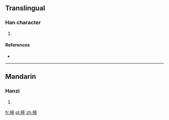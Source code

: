 ==Translingual==

===Han character===
{{Han char|rn=75|rad=木|as=11|sn=15|four=40916|canj=DYTU}}

# {{defn|Han|sort=木11}}

====References====
* {{Han ref|kx=0549.100|dkj=15409|dj=0937.090|hdz=21284.030|uh=6A08|ud=27144|bh=E5E0|bd=58848}}

----

==Mandarin==

===Hanzi===
{{cmn-hanzi|pin=[[qíng]] ([[qing2]])|wg=ch'ing<sup>2</sup>}}

# {{defn|lang=cmn|sort=木11}}

[[fr:樈]]
[[pl:樈]]
[[zh:樈]]